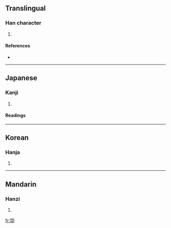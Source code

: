 ==Translingual==

===Han character===
{{Han char|rn=26|rad=卩|as=09|sn=11|four=|canj=口尸尸中 (RSSL)}}

# {{defn|Han}}

====References====
* {{Han ref|kx=0160.070|dkj=02876|dj=0366.090|hdz=10319.020|uh=537E|ud=21374}}

----

==Japanese==

===Kanji===
{{ja-kanji|grade=|rs=卩09}}

# {{defn|Japanese}}

====Readings====
{{ja-readings|on=[[がく]] (gaku)|kun=[[うわあご]] (uwaago)}}

----

==Korean==

===Hanja===
{{ko-hanja|hangeul=악|rv=ak|mr=ak}}

# {{defn|Korean}}

----

==Mandarin==

===Hanzi===
{{cmn-hanzi|pin=[[è]] ([[e4]])|wg=o<sup>4</sup>}}

# {{defn|Mandarin}}

[[fr:卾]]